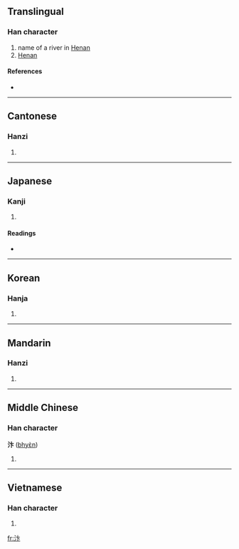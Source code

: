 ==Translingual==

===Han character===
{{Han char|rn=85|rad=水|as=04|sn=7|four=3013<sub>0</sub>|canj=水卜卜 (EYY)}}

# name of a river in [[Henan]]
# [[Henan]]

====References====
* {{Han ref|kx=0608.050|dkj=17165|dj=1001.090|hdz=31571.030|uh=6C74|ud=27764|bh=A858|bd=43096}}

----

==Cantonese==

===Hanzi===
{{yue-hanzi|jyut=|y=bin6}}

# {{defn|Cantonese}}

----

==Japanese==

===Kanji===
{{ja-kanji|grade=|rs=水04}}

# {{defn|Japanese}}

====Readings====
* {{ja-readings|on=[[へん]] (hen), [[べん]] (ben)|kun=}}

----

==Korean==

===Hanja===
{{ko-hanja|hangeul=파|eumhun=|rv=pa|mr=p'a|y=pha}}

# {{defn|Korean}}

----

==Mandarin==

===Hanzi===
{{cmn-hanzi|pin=[[biàn]] ([[bian4]])|wg=pien<sup>4</sup>}}

# {{defn|Mandarin}}

----

==Middle Chinese==

===Han character===
'''汴''' ([[bhyɛ̀n]])

# {{defn|Middle Chinese}}

----

==Vietnamese==

===Han character===
{{vi-hantu|[[biện]], [[biển]]}}

# {{defn|Vietnamese}}

[[fr:汴]]
